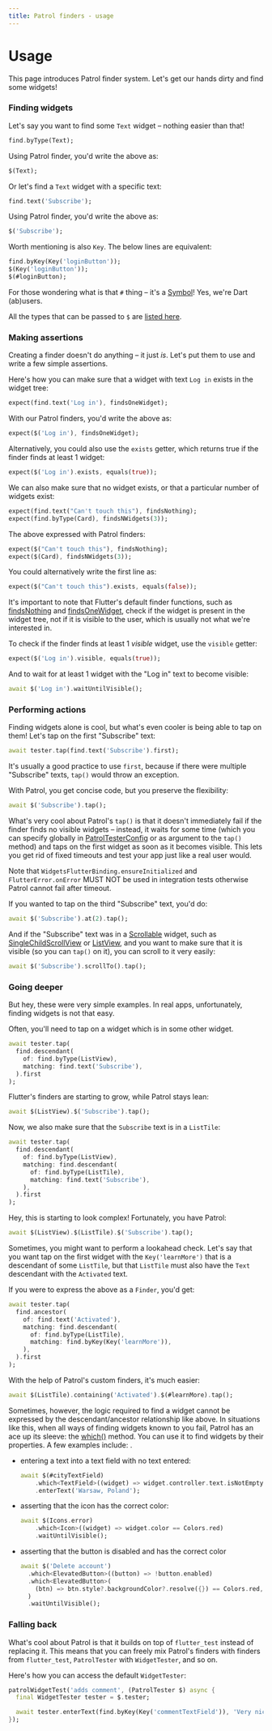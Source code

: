 ```yaml
---
title: Patrol finders - usage
---
```


# Usage

This page introduces Patrol finder system. Let's get our hands dirty
and find some widgets!

### Finding widgets

Let's say you want to find some `Text` widget – nothing easier than that!

```dart
find.byType(Text);
```

Using Patrol finder, you'd write the above as:

```dart
$(Text);
```

Or let's find a `Text` widget with a specific text:

```dart
find.text('Subscribe');
```

Using Patrol finder, you'd write the above as:

```dart
$('Subscribe');
```

Worth mentioning is also `Key`. The below lines are equivalent:

```dart
find.byKey(Key('loginButton'));
$(Key('loginButton'));
$(#loginButton);
```

For those wondering what is that `#` thing – it's a
[Symbol](https://api.dart.dev/dart-core/Symbol-class.html)! Yes, we're Dart
(ab)users.

<Info>All the types that can be passed to `$` are [listed here][doc].</Info>

### Making assertions

Creating a finder doesn't do anything – it just _is_. Let's put them to use and
write a few simple assertions.

Here's how you can make sure that a widget with text `Log in` exists in the
widget tree:

```dart
expect(find.text('Log in'), findsOneWidget);
```

With our Patrol finders, you'd write the above as:

```dart
expect($('Log in'), findsOneWidget);
```

Alternatively, you could also use the `exists` getter, which returns true if the
finder finds at least 1 widget:

```dart
expect($('Log in').exists, equals(true));
```

We can also make sure that no widget exists, or that a particular number of
widgets exist:

```dart
expect(find.text("Can't touch this"), findsNothing);
expect(find.byType(Card), findsNWidgets(3));
```

The above expressed with Patrol finders:

```dart
expect($("Can't touch this"), findsNothing);
expect($(Card), findsNWidgets(3));
```

You could alternatively write the first line as:

```dart
expect($("Can't touch this").exists, equals(false));
```

[//]: # (not true, TODO: rewrite)
It's important to note that Flutter's default finder functions, such as
[findsNothing] and [findsOneWidget], check if the widget is present in the
widget tree, not if it is visible to the user, which is usually not what we're
interested in.

To check if the finder finds at least 1 _visible_ widget, use the `visible`
getter:

```dart
expect($('Log in').visible, equals(true));
```

And to wait for at least 1 widget with the "Log in" text to become visible:

```dart
await $('Log in').waitUntilVisible();
```

### Performing actions

Finding widgets alone is cool, but what's even cooler is being able to tap on
them! Let's tap on the first "Subscribe" text:

```dart
await tester.tap(find.text('Subscribe').first);
```

It's usually a good practice to use `first`, because if there were multiple
"Subscribe" texts, `tap()` would throw an exception.

With Patrol, you get concise code, but you preserve the flexibility:

```dart
await $('Subscribe').tap();
```

What's very cool about Patrol's `tap()` is that it doesn't immediately fail if
the finder finds no visible widgets – instead, it waits for some time (which you
can specify globally in [PatrolTesterConfig] or as argument to the `tap()`
method) and taps on the first widget as soon as it becomes visible. This lets
you get rid of fixed timeouts and test your app just like a real user would.

<Error>Note that `WidgetsFlutterBinding.ensureInitialized` and `FlutterError.onError`
MUST NOT be used in integration tests otherwise Patrol cannot fail after timeout.</Error>

If you wanted to tap on the third "Subscribe" text, you'd do:

```dart
await $('Subscribe').at(2).tap();
```

And if the "Subscribe" text was in a [Scrollable] widget, such as
[SingleChildScrollView] or [ListView], and you want to make sure that it is
visible (so you can `tap()` on it), you can scroll to it very easily:

```dart
await $('Subscribe').scrollTo().tap();
```

### Going deeper

But hey, these were very simple examples. In real apps, unfortunately, finding
widgets is not that easy.

Often, you'll need to tap on a widget which is in some other widget.

```dart
await tester.tap(
  find.descendant(
    of: find.byType(ListView),
    matching: find.text('Subscribe'),
  ).first
);
```

Flutter's finders are starting to grow, while Patrol stays lean:

```dart
await $(ListView).$('Subscribe').tap();
```

Now, we also make sure that the `Subscribe` text is in a `ListTile`:

```dart
await tester.tap(
  find.descendant(
    of: find.byType(ListView),
    matching: find.descendant(
      of: find.byType(ListTile),
      matching: find.text('Subscribe'),
    ),
  ).first
);
```

Hey, this is starting to look complex! Fortunately, you have Patrol:

```dart
await $(ListView).$(ListTile).$('Subscribe').tap();
```

Sometimes, you might want to perform a lookahead check. Let's say that you want
tap on the first widget with the `Key('learnMore')` that is a descendant of some
`ListTile`, but that `ListTile` must also have the `Text` descendant with the
`Activated` text.

If you were to express the above as a `Finder`, you'd get:

```dart
await tester.tap(
  find.ancestor(
    of: find.text('Activated'),
    matching: find.descendant(
      of: find.byType(ListTile),
      matching: find.byKey(Key('learnMore')),
    ),
  ).first
);
```

With the help of Patrol's custom finders, it's much easier:

```dart
await $(ListTile).containing('Activated').$(#learnMore).tap();
```

Sometimes, however, the logic required to find a widget cannot be expressed by
the descendant/ancestor relationship like above. In situations like this,
when all ways of finding widgets known to you fail, Patrol has an ace up its
sleeve: the [which()] method. You can use it to find widgets by their
properties. A few examples include:
.

- entering a text into a text field with no text entered:

  ```dart
  await $(#cityTextField)
      .which<TextField>((widget) => widget.controller.text.isNotEmpty)
      .enterText('Warsaw, Poland');
  ```

- asserting that the icon has the correct color:

  ```dart
  await $(Icons.error)
      .which<Icon>((widget) => widget.color == Colors.red)
      .waitUntilVisible();
  ```

- asserting that the button is disabled and has the correct color

  ```dart
  await $('Delete account')
    .which<ElevatedButton>((button) => !button.enabled)
    .which<ElevatedButton>(
      (btn) => btn.style?.backgroundColor?.resolve({}) == Colors.red,
    )
    .waitUntilVisible();

  ```

### Falling back

What's cool about Patrol is that it builds on top of `flutter_test` instead of
replacing it. This means that you can freely mix Patrol's finders with finders
from `flutter_test`, `PatrolTester` with `WidgetTester`, and so on.

Here's how you can access the default `WidgetTester`:

```dart
patrolWidgetTest('adds comment', (PatrolTester $) async {
  final WidgetTester tester = $.tester;

  await tester.enterText(find.byKey(Key('commentTextField')), 'Very nice!');
});
```

[doc]: https://pub.dev/documentation/patrol_finders/latest/patrol_finders/createFinder.html
[which()]: https://pub.dev/documentation/patrol_finders/latest/patrol_finders/PatrolFinder/which.html
[findsNothing]: https://api.flutter.dev/flutter/flutter_test/findsNothing-constant.html
[findsOneWidget]: https://api.flutter.dev/flutter/flutter_test/findsOneWidget-constant.html
[PatrolTesterConfig]: https://pub.dev/documentation/patrol_finders/latest/patrol_finders/PatrolTesterConfig-class.html
[singlechildscrollview]: https://api.flutter.dev/flutter/widgets/SingleChildScrollView-class.html
[listview]: https://api.flutter.dev/flutter/widgets/ListView-class.html
[Scrollable]: https://api.flutter.dev/flutter/widgets/Scrollable-class.html
